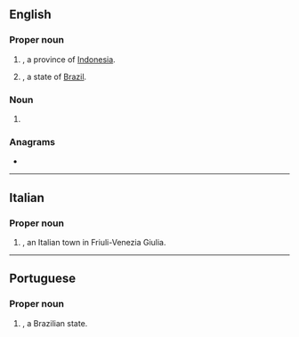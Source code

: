 {{also|Appendix:Variations of "go"}}
==English==

===Proper noun===
{{en-proper noun}}

# {{abbreviation of|en|Gorontalo|nodot=1}}, a province of [[Indonesia]].
# {{abbreviation of|en|Goiás|nodot=1}}, a state of [[Brazil]].

===Noun===
{{en-noun|-}}

# {{initialism of|en|graphene oxide}}

===Anagrams===
* {{anagrams|en|a=go|'og|O.G.|OG|Og|og}}

----

==Italian==

===Proper noun===
{{it-proper noun|f}}

# {{abbreviation of|it|Gorizia|nodot=1}}, an Italian town in Friuli-Venezia Giulia.

----

==Portuguese==

===Proper noun===
{{pt-proper noun}}

# {{abbreviation of|pt|Goiás|nodot=1}}, a Brazilian state.